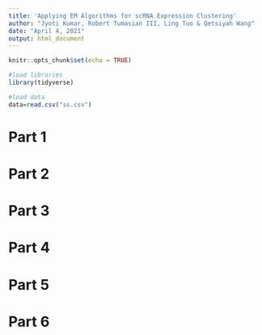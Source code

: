 ```yaml
---
title: 'Applying EM Algorithms for scRNA Expression Clustering'
author: "Jyoti Kumar, Robert Tumasian III, Ling Tuo & Qetsiyah Wang"
date: "April 4, 2021"
output: html_document
---
```


```r
knitr::opts_chunk$set(echo = TRUE)

#load libraries
library(tidyverse)

#load data
data=read.csv("ss.csv")
```

# Part 1

# Part 2

# Part 3

# Part 4

# Part 5

# Part 6

